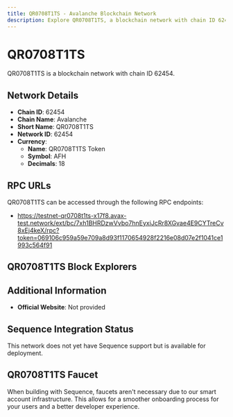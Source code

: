 ```yaml
--- 
title: QR0708T1TS - Avalanche Blockchain Network
description: Explore QR0708T1TS, a blockchain network with chain ID 62454. Learn about its native currency, QR0708T1TS Token, and how to interact with the network.
---
```


# QR0708T1TS

QR0708T1TS is a blockchain network with chain ID 62454.

## Network Details

- **Chain ID**: 62454
- **Chain Name**: Avalanche
- **Short Name**: QR0708T1TS
- **Network ID**: 62454
- **Currency**: 
  - **Name**: QR0708T1TS Token
  - **Symbol**: AFH
  - **Decimals**: 18

## RPC URLs

QR0708T1TS can be accessed through the following RPC endpoints:

- https://testnet-qr0708t1ts-x17f8.avax-test.network/ext/bc/7xh1BHRDzwVvbo7hnEyxiJcRr8XGvae4E9CYTreCv8xEj4keX/rpc?token=069106c959a59e709a8d93f1170654928f2216e08d07e2f1041ce1993c564f91

## QR0708T1TS Block Explorers



## Additional Information

- **Official Website**: Not provided

## Sequence Integration Status

This network does not yet have Sequence support but is available for deployment.

## QR0708T1TS Faucet

When building with Sequence, faucets aren't necessary due to our smart account infrastructure. This allows for a smoother onboarding process for your users and a better developer experience.
